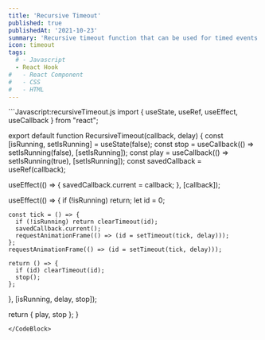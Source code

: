```yaml
---
title: 'Recursive Timeout'
published: true
publishedAt: '2021-10-23'
summary: 'Recursive timeout function that can be used for timed events.'
icon: timeout
tags:
  # - Javascript
  - React Hook
#   - React Component
#   - CSS
#   - HTML
---
```


<CodeBlock>
```Javascript:recursiveTimeout.js
import { useState, useRef, useEffect, useCallback } from "react";

export default function RecursiveTimeout(callback, delay) {
  const [isRunning, setIsRunning] = useState(false);
  const stop = useCallback(() => setIsRunning(false), [setIsRunning]);
  const play = useCallback(() => setIsRunning(true), [setIsRunning]);
  const savedCallback = useRef(callback);

useEffect(() => {
savedCallback.current = callback;
}, [callback]);

useEffect(() => {
if (!isRunning) return;
let id = 0;

    const tick = () => {
      if (!isRunning) return clearTimeout(id);
      savedCallback.current();
      requestAnimationFrame(() => (id = setTimeout(tick, delay)));
    };
    requestAnimationFrame(() => (id = setTimeout(tick, delay)));

    return () => {
      if (id) clearTimeout(id);
      stop();
    };

}, [isRunning, delay, stop]);

return { play, stop };
}

```
</CodeBlock>
```
